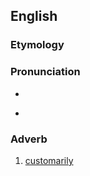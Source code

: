 ==English==

===Etymology===
{{suffix|accustomary|ly|lang=en}}

===Pronunciation===
* {{enPR|ah-KUHS-tohm-ehr-ih-lee}}
* {{a|Aus}} {{enPR|ahk-KUHS-tom-aah-ryh-lee}}

===Adverb===
{{en-adv}}

# {{lb|en|obsolete}} [[customarily]]